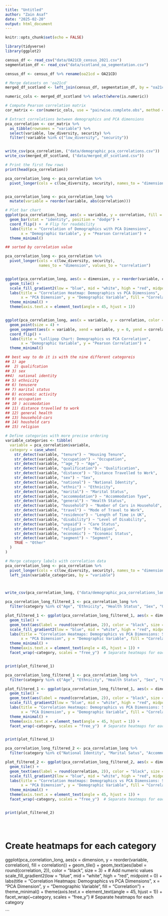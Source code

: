 ---
title: "Untitled"
author: "Zain Asaf"
date: "2025-02-20"
output: html_document
---

```{r setup, include=FALSE}
knitr::opts_chunk$set(echo = FALSE)
```

```{r}
library(tidyverse)
library(ggplot2)
```

```{r}
census_df <- read_csv("data/OA21CD_census_2021.csv") 
segmentation_df <- read_csv("data/scotland_oa_segmentation.csv")
```

```{r}
census_df <- census_df %>% rename(oa21cd = OA21CD)

# Merge datasets on 'oa21cd'
merged_df_scotland <- left_join(census_df, segmentation_df, by = "oa21cd")

numeric_cols <- merged_df_scotland %>% select(where(is.numeric))

# Compute Pearson correlation matrix
cor_matrix <- cor(numeric_cols, use = "pairwise.complete.obs", method = "pearson")

# Extract correlations between demographics and PCA dimensions
pca_correlation <- cor_matrix %>%
  as_tibble(rownames = "variable") %>%
  select(variable, low_diversity, security) %>%
  filter(!variable %in% c("low_diversity", "security"))


write_csv(pca_correlation, ("data/demographic_pca_correlations.csv"))
write_csv(merged_df_scotland, ("data/merged_df_scotland.csv"))

# Print the first few rows
print(head(pca_correlation))

```

```{r}



pca_correlation_long <- pca_correlation %>%
  pivot_longer(cols = c(low_diversity, security), names_to = "dimension", values_to = "correlation")


pca_correlation_long <- pca_correlation_long %>%
  mutate(variable = reorder(variable, abs(correlation)))

# Plot bar chart
ggplot(pca_correlation_long, aes(x = variable, y = correlation, fill = dimension)) +
  geom_bar(stat = "identity", position = "dodge") +
  coord_flip() +  # Flip for readability
  labs(title = "Correlation of Demographics with PCA Dimensions",
       x = "Demographic Variable", y = "Pearson Correlation") +
  theme_minimal()


```

```{r}
## sorted by correlation value

pca_correlation_long <- pca_correlation %>%
  pivot_longer(cols = c(low_diversity, security), 
               names_to = "dimension", values_to = "correlation")


ggplot(pca_correlation_long, aes(x = dimension, y = reorder(variable, correlation), fill = correlation)) +
  geom_tile() +
  scale_fill_gradient2(low = "blue", mid = "white", high = "red", midpoint = 0) +
  labs(title = "Correlation Heatmap: Demographics vs PCA Dimensions",
       x = "PCA Dimension", y = "Demographic Variable", fill = "Correlation") +
  theme_minimal() +
  theme(axis.text.x = element_text(angle = 45, hjust = 1))



```

```{r}

ggplot(pca_correlation_long, aes(x = variable, y = correlation, color = dimension)) +
  geom_point(size = 4) +
  geom_segment(aes(x = variable, xend = variable, y = 0, yend = correlation)) +
  coord_flip() +
  labs(title = "Lollipop Chart: Demographics vs PCA Correlation",
       x = "Demographic Variable", y = "Pearson Correlation") +
  theme_minimal()

```

```{r}
## best way to do it is with the nine different categoreis 
## 1) age
##  2) qualifcation 
## 3) sex 
##4)  national identity 
## 5) ethnicity 
## 6) tenusere 
## 7) marital status 
## 8) economic activity 
## 9) occupation 
## 10 ) accomodation 
## 11) distance travelled to work 
## 12) general health
## 13) household-cars
## 14) houshold cars
## 15) religion 
```

```{r}

# Define categories with more precise ordering
variable_categories <- tibble(
  variable = pca_correlation$variable,
  category = case_when(
    str_detect(variable, "tenure") ~ "Housing Tenure",  
    str_detect(variable, "occupation") ~ "Occupation",  
    str_detect(variable, "^age_") ~ "Age",  
    str_detect(variable, "qualification") ~ "Qualification",
    str_detect(variable, "distance") ~ "Distance Travelled to Work",
    str_detect(variable, "sex") ~ "Sex",
    str_detect(variable, "national") ~ "National Identity",
    str_detect(variable, "ethnic") ~ "Ethnicity",
    str_detect(variable, "marital") ~ "Marital Status",
    str_detect(variable, "accommodation") ~ "Accommodation Type",
    str_detect(variable, "general") ~ "Health Status", 
    str_detect(variable, "household") ~ "Number of Cars in Household",
    str_detect(variable, "travel") ~ "Mode of Travel to Work",
    str_detect(variable, "residence") ~ "Length of Time in UK",
    str_detect(variable, "disability") ~ "Level of Disability", 
    str_detect(variable, "unpaid") ~ "Care Status",           
    str_detect(variable, "religion") ~ "Religion",
    str_detect(variable, "economic") ~ "Economic Status",
    str_detect(variable, "segment") ~ "Segment",
    TRUE ~ "Other"
  )
)

```

```{r}
# Merge category labels with correlation data
pca_correlation_long <- pca_correlation %>%
  pivot_longer(cols = c(low_diversity, security), names_to = "dimension", values_to = "correlation") %>%
  left_join(variable_categories, by = "variable")



write_csv(pca_correlation_long, ("data/demographic_pca_correlations_long_scotland.csv"))

```

```{r}

pca_correlation_long_filtered_1 <- pca_correlation_long %>%
  filter(category %in% c("Age", "Ethnicity", "Health Status", "Sex", "Qualification", "Housing Tenure", "Occupation", "Economic Satus")) 

plot_filtered_1 <- ggplot(pca_correlation_long_filtered_1, aes(x = dimension, y = reorder(variable, correlation), fill = correlation)) +
  geom_tile() +
  geom_text(aes(label = round(correlation, 2)), color = "black", size = 3) +  # Add numeric values
  scale_fill_gradient2(low = "blue", mid = "white", high = "red", midpoint = 0) +
  labs(title = "Correlation Heatmaps: Demographics vs PCA Dimensions: Scotland",
       x = "PCA Dimension", y = "Demographic Variable", fill = "Correlation") +
  theme_minimal() +
  theme(axis.text.x = element_text(angle = 45, hjust = 1)) +
  facet_wrap(~category, scales = "free_y")  # Separate heatmaps for each category


print(plot_filtered_1)

```

```{r}

pca_correlation_long_filtered_1 <- pca_correlation_long %>%
  filter(category %in% c("Age", "Ethnicity", "Health Status", "Sex", "Qualification", "Housing Tenure", "Occupation", "Economic Satus")) 

plot_filtered_1 <- ggplot(pca_correlation_long_filtered_1, aes(x = dimension, y = reorder(variable, correlation), fill = correlation)) +
  geom_tile() +
  geom_text(aes(label = round(correlation, 2)), color = "black", size = 3) +
  scale_fill_gradient2(low = "blue", mid = "white", high = "red", midpoint = 0, limits = c(-1, 1)) +
  labs(title = "Correlation Heatmaps: Demographics vs PCA Dimensions: Scotland",
       x = "PCA Dimension", y = "Demographic Variable", fill = "Correlation") +
  theme_minimal() +
  theme(axis.text.x = element_text(angle = 45, hjust = 1)) +
  facet_wrap(~category, scales = "free_y")  # Separate heatmaps for each category


print(plot_filtered_1)

```


```{r}
pca_correlation_long_filtered_2 <- pca_correlation_long %>%
  filter(category %in% c("National Identity", "Marital Satus", "Accommodation Type", "Mode of Travel to Work", "Level of Disability", "Care Status", "Segment")) 

plot_filtered_2 <- ggplot(pca_correlation_long_filtered_2, aes(x = dimension, y = reorder(variable, correlation), fill = correlation)) +
  geom_tile() +
  geom_text(aes(label = round(correlation, 2)), color = "black", size = 3) +  
  scale_fill_gradient2(low = "blue", mid = "white", high = "red", midpoint = 0, limits = c(-1, 1))  +
  labs(title = "Correlation Heatmaps: Demographics vs PCA Dimensions: Scotland",
       x = "PCA Dimension", y = "Demographic Variable", fill = "Correlation") +
  theme_minimal() +
  theme(axis.text.x = element_text(angle = 45, hjust = 1)) +
  facet_wrap(~category, scales = "free_y")  # Separate heatmaps for each category


print(plot_filtered_2)





```

# Create heatmaps for each category
ggplot(pca_correlation_long, aes(x = dimension, y = reorder(variable, correlation), fill = correlation)) +
  geom_tile() +
  geom_text(aes(label = round(correlation, 2)), color = "black", size = 3) +  # Add numeric values
  scale_fill_gradient2(low = "blue", mid = "white", high = "red", midpoint = 0) +
  labs(title = "Correlation Heatmaps: Demographics vs PCA Dimensions",
       x = "PCA Dimension", y = "Demographic Variable", fill = "Correlation") +
  theme_minimal() +
  theme(axis.text.x = element_text(angle = 45, hjust = 1)) +
  facet_wrap(~category, scales = "free_y")  # Separate heatmaps for each category

```

